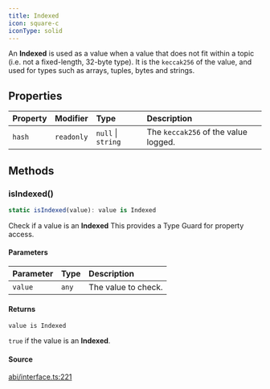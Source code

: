 ```yaml
---
title: Indexed
icon: square-c
iconType: solid
---
```


An **Indexed** is used as a value when a value that does not fit within a topic (i.e. not a fixed-length, 32-byte
type). It is the `keccak256` of the value, and used for types such as arrays, tuples, bytes and strings.

## Properties

| Property | Modifier | Type | Description |
| :------ | :------ | :------ | :------ |
| `hash` | `readonly` | `null` \| `string` | The `keccak256` of the value logged. |

## Methods

### isIndexed()

```ts
static isIndexed(value): value is Indexed
```

Check if a value is an **Indexed** This provides a Type Guard for property access.

#### Parameters

| Parameter | Type | Description |
| :------ | :------ | :------ |
| `value` | `any` | The value to check. |

#### Returns

`value is Indexed`

`true` if the value is an **Indexed**.

#### Source

[abi/interface.ts:221](https://github.com/dominant-strategies/quais.js/blob/6a6128e5997518521d7c754be869bb860fbe0d6e/src/abi/interface.ts#L221)
